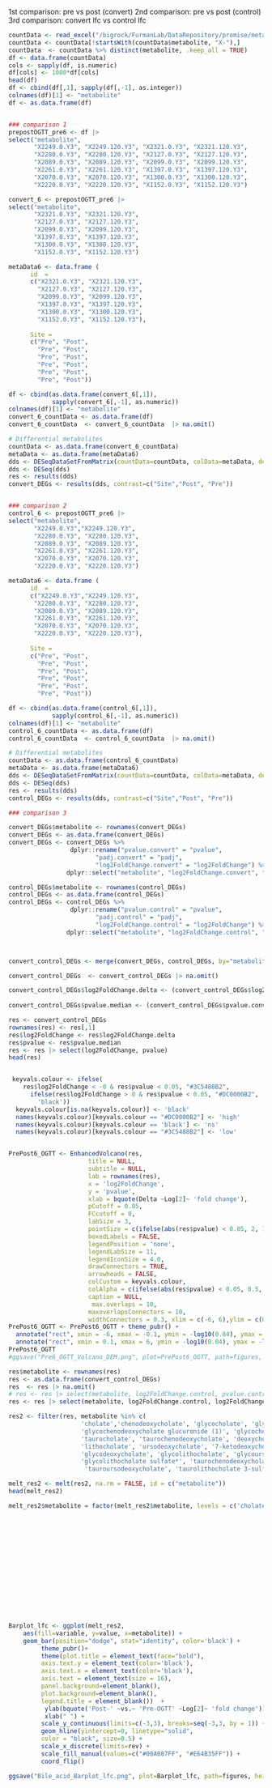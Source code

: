 


1st comparison: pre vs post (convert)
2nd comparison: pre vs post (control)
3rd comparison: convert lfc vs control lfc

```r
countData <- read_excel("/bigrock/FurmanLab/DataRepository/promise/metabolomics/promise_metabolomics_all_trans.xlsx")
countData <- countData[!startsWith(countData$metabolite, "X-"),]
countData  <- countData %>% distinct(metabolite, .keep_all = TRUE)
df <- data.frame(countData)
cols <- sapply(df, is.numeric)
df[cols] <- 1000*df[cols]
head(df)
df <- cbind(df[,1], sapply(df[,-1], as.integer))
colnames(df)[1] <- "metabolite"
df <- as.data.frame(df)


### comparison 1
prepostOGTT_pre6 <- df |>
select("metabolite", 
       "X2249.0.Y3", "X2249.120.Y3", "X2321.0.Y3", "X2321.120.Y3",
       "X2280.0.Y3", "X2280.120.Y3", "X2127.0.Y3", "X2127.120.Y3",
       "X2089.0.Y3", "X2089.120.Y3", "X2099.0.Y3", "X2099.120.Y3",
       "X2261.0.Y3", "X2261.120.Y3", "X1397.0.Y3", "X1397.120.Y3",
       "X2070.0.Y3", "X2070.120.Y3", "X1300.0.Y3", "X1300.120.Y3",
       "X2220.0.Y3", "X2220.120.Y3", "X1152.0.Y3", "X1152.120.Y3")

convert_6 <- prepostOGTT_pre6 |>
select("metabolite", 
       "X2321.0.Y3", "X2321.120.Y3",
       "X2127.0.Y3", "X2127.120.Y3",
       "X2099.0.Y3", "X2099.120.Y3",
       "X1397.0.Y3", "X1397.120.Y3",
       "X1300.0.Y3", "X1300.120.Y3",
       "X1152.0.Y3", "X1152.120.Y3")

metaData6 <- data.frame (
      id  = 
      c("X2321.0.Y3", "X2321.120.Y3",
        "X2127.0.Y3", "X2127.120.Y3",
        "X2099.0.Y3", "X2099.120.Y3",
        "X1397.0.Y3", "X1397.120.Y3",
        "X1300.0.Y3", "X1300.120.Y3",
        "X1152.0.Y3", "X1152.120.Y3"),
      
      Site = 
      c("Pre", "Post", 
        "Pre", "Post",
        "Pre", "Post", 
        "Pre", "Post",
        "Pre", "Post",
        "Pre", "Post"))

df <- cbind(as.data.frame(convert_6[,1]), 
            sapply(convert_6[,-1], as.numeric))
colnames(df)[1] <- "metabolite"
convert_6_countData <- as.data.frame(df)
convert_6_countData  <- convert_6_countData  |> na.omit()

# Differential metabolites
countData <- as.data.frame(convert_6_countData)
metaData <- as.data.frame(metaData6)
dds <- DESeqDataSetFromMatrix(countData=countData, colData=metaData, design=~Site, tidy = TRUE)
dds <- DESeq(dds)
res <- results(dds)
convert_DEGs <- results(dds, contrast=c("Site","Post", "Pre"))


### comparison 2
control_6 <- prepostOGTT_pre6 |>
select("metabolite", 
       "X2249.0.Y3","X2249.120.Y3",
       "X2280.0.Y3", "X2280.120.Y3", 
       "X2089.0.Y3", "X2089.120.Y3", 
       "X2261.0.Y3", "X2261.120.Y3", 
       "X2070.0.Y3", "X2070.120.Y3", 
       "X2220.0.Y3", "X2220.120.Y3")

metaData6 <- data.frame (
      id  = 
      c("X2249.0.Y3","X2249.120.Y3",
       "X2280.0.Y3", "X2280.120.Y3", 
       "X2089.0.Y3", "X2089.120.Y3", 
       "X2261.0.Y3", "X2261.120.Y3", 
       "X2070.0.Y3", "X2070.120.Y3", 
       "X2220.0.Y3", "X2220.120.Y3"),
      
      Site = 
      c("Pre", "Post", 
        "Pre", "Post",
        "Pre", "Post", 
        "Pre", "Post",
        "Pre", "Post",
        "Pre", "Post"))

df <- cbind(as.data.frame(control_6[,1]), 
            sapply(control_6[,-1], as.numeric))
colnames(df)[1] <- "metabolite"
control_6_countData <- as.data.frame(df)
control_6_countData  <- control_6_countData  |> na.omit()

# Differential metabolites
countData <- as.data.frame(control_6_countData)
metaData <- as.data.frame(metaData6)
dds <- DESeqDataSetFromMatrix(countData=countData, colData=metaData, design=~Site, tidy = TRUE)
dds <- DESeq(dds)
res <- results(dds)
control_DEGs <- results(dds, contrast=c("Site","Post", "Pre"))

### comparison 3

convert_DEGs$metabolite <- rownames(convert_DEGs)
convert_DEGs <- as.data.frame(convert_DEGs)
convert_DEGs <- convert_DEGs %>% 
                 dplyr::rename("pvalue.convert" = "pvalue",
                        "padj.convert" = "padj",
                        "log2FoldChange.convert" = "log2FoldChange") %>%
                dplyr::select("metabolite", "log2FoldChange.convert", "pvalue.convert", "padj.convert")

control_DEGs$metabolite <- rownames(control_DEGs)
control_DEGs <- as.data.frame(control_DEGs)
control_DEGs <- control_DEGs %>% 
                 dplyr::rename("pvalue.control" = "pvalue",
                        "padj.control" = "padj",
                        "log2FoldChange.control" = "log2FoldChange") %>%
                dplyr::select("metabolite", "log2FoldChange.control", "pvalue.control", "padj.control")



convert_control_DEGs <- merge(convert_DEGs, control_DEGs, by="metabolite")

convert_control_DEGs  <- convert_control_DEGs |> na.omit()

convert_control_DEGs$log2FoldChange.delta <- (convert_control_DEGs$log2FoldChange.convert - convert_control_DEGs$log2FoldChange.control)
  
convert_control_DEGs$pvalue.median <- (convert_control_DEGs$pvalue.convert + convert_control_DEGs$pvalue.control)/2

```

```r
res <- convert_control_DEGs
rownames(res) <- res[,1]
res$log2FoldChange <- res$log2FoldChange.delta
res$pvalue <- res$pvalue.median
res <- res |> select(log2FoldChange, pvalue)
head(res)


 keyvals.colour <- ifelse(
    res$log2FoldChange < -0 & res$pvalue < 0.05, "#3C5488B2",
      ifelse(res$log2FoldChange > 0 & res$pvalue < 0.05, "#DC0000B2",
        'black'))
  keyvals.colour[is.na(keyvals.colour)] <- 'black'
  names(keyvals.colour)[keyvals.colour == "#DC0000B2"] <- 'high'
  names(keyvals.colour)[keyvals.colour == 'black'] <- 'ns'
  names(keyvals.colour)[keyvals.colour == "#3C5488B2"] <- 'low'


PrePost6_OGTT <- EnhancedVolcano(res,
                      title = NULL,
                      subtitle = NULL,
                      lab = rownames(res),
                      x = 'log2FoldChange',
                      y = 'pvalue',
                      xlab = bquote(Delta ~Log[2]~ 'fold change'),
                      pCutoff = 0.05,
                      FCcutoff = 0,
                      labSize = 3,
                      pointSize = c(ifelse(abs(res$pvalue) < 0.05, 2, 1.5)),
                      boxedLabels = FALSE,
                      legendPosition = 'none',
                      legendLabSize = 11,
                      legendIconSize = 4.0,
                      drawConnectors = TRUE,
                      arrowheads = FALSE,
                      colCustom = keyvals.colour,
                      colAlpha = c(ifelse(abs(res$pvalue) < 0.05, 0.5, 0.2)),
                      caption = NULL,
                       max.overlaps = 10,
                      maxoverlapsConnectors = 10,
                      widthConnectors = 0.3, xlim = c(-6, 6),ylim = c(0, -log10(10e-6)))
PrePost6_OGTT <- PrePost6_OGTT + theme_pubr() +
  annotate("rect", xmin = -6, xmax = -0.1, ymin = -log10(0.04), ymax = -log10(10e-6), alpha = .05) +
  annotate("rect", xmin = 0.1, xmax = 6, ymin = -log10(0.04), ymax = -log10(10e-6), alpha = .05)
PrePost6_OGTT
#ggsave("Pre6_OGTT_Volcano_DEM.png", plot=PrePost6_OGTT, path=figures, height=7, width=6, units=c("in"), dpi=300)
```






```r
res$metabolite <- rownames(res) 
res <- as.data.frame(convert_control_DEGs)
res  <- res |> na.omit()
# res <- res |> select(metabolite, log2FoldChange.control, pvalue.control, log2FoldChange.convert, pvalue.convert)
res <- res |> select(metabolite, log2FoldChange.control, log2FoldChange.convert)

res2 <- filter(res, metabolite %in% c(
                    'cholate','chenodeoxycholate', 'glycocholate', 'glycochenodeoxycholate', 'glyco-beta-muricholate**', 
                    'glycochenodeoxycholate glucuronide (1)', 'glycocholate-glucuronide (1)', 'glycochenodeoxycholate 3-sulfate',
                    'taurocholate', 'taurochenodeoxycholate', 'deoxycholate', 'isoursodeoxycholate', 'isoursodeoxycholate sulfate (1)', 
                    'lithocholate', 'ursodeoxycholate', '7-ketodeoxycholate', 'lithocholate sulfate (1)', 'hyocholate', '7-ketolithocholate',
                    'glycodeoxycholate', 'glycolithocholate', 'glycoursodeoxycholate', 'glycodeoxycholate 3-sulfate', 'glycohyocholate', 
                    'glycolithocholate sulfate*', 'taurochenodeoxycholate', 'taurodeoxycholate', 'taurolithocholate',
                     'tauroursodeoxycholate', 'taurolithocholate 3-sulfate', 'tauro-beta-muricholate'))

melt_res2 <- melt(res2, na.rm = FALSE, id = c("metabolite"))
head(melt_res2)
```

```r
melt_res2$metabolite = factor(melt_res2$metabolite, levels = c('cholate','chenodeoxycholate', 
                                                                        
                                                                        'glycocholate', 'glycochenodeoxycholate', 'glyco-beta-muricholate**', 'glycochenodeoxycholate glucuronide (1)', 
                                                                        'glycocholate-glucuronide (1)', 'glycochenodeoxycholate 3-sulfate',
                                                                        
                                                                        'taurocholate', 'taurochenodeoxycholate',
                                                                        
                                                                        'deoxycholate', 'isoursodeoxycholate', 'isoursodeoxycholate sulfate (1)', 'lithocholate', 'ursodeoxycholate',
                                                                        '7-ketodeoxycholate', 'lithocholate sulfate (1)', 'hyocholate', '7-ketolithocholate',
                                                                        
                                                                        'glycodeoxycholate', 'glycolithocholate', 'glycoursodeoxycholate', 'glycodeoxycholate 3-sulfate',
                                                                        'glycohyocholate', 'glycolithocholate sulfate*',
                                                                        
                                                                        'taurodeoxycholate', 'taurolithocholate',
                                                                        'tauroursodeoxycholate', 'taurolithocholate 3-sulfate', 'tauro-beta-muricholate'))
```




```r
Barplot_lfc <- ggplot(melt_res2, 
    aes(fill=variable, y=value, x=metabolite)) + 
    geom_bar(position="dodge", stat="identity", color='black') +
         theme_pubr()+
         theme(plot.title = element_text(face="bold"),
         axis.text.y = element_text(color='black'),
         axis.text.x = element_text(color='black'),
         axis.text = element_text(size = 16),
         panel.background=element_blank(),
         plot.background=element_blank(),
         legend.title = element_blank())  +
          ylab(bquote('Post-' ~vs.~ 'Pre-OGTT' ~Log[2]~ 'fold change')) +
          xlab(" ") +
         scale_y_continuous(limits=c(-3,3), breaks=seq(-3,3, by = 1)) +
         geom_hline(yintercept=0, linetype="solid",
         color = "black", size=0.5) +
         scale_x_discrete(limits=rev) +
         scale_fill_manual(values=c("#00A087FF", "#E64B35FF")) +
         coord_flip() 

ggsave("Bile_acid_Barplot_lfc.png", plot=Barplot_lfc, path=figures, height=9, width=8, units=c("in"), dpi=300)
```












